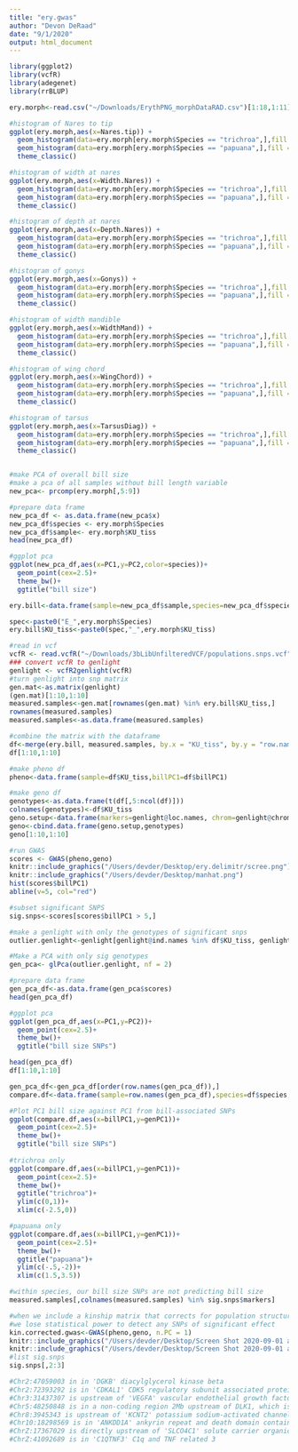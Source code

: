 ```yaml
---
title: "ery.gwas"
author: "Devon DeRaad"
date: "9/1/2020"
output: html_document
---
```



```r
library(ggplot2)
library(vcfR)
library(adegenet)
library(rrBLUP)

ery.morph<-read.csv("~/Downloads/ErythPNG_morphDataRAD.csv")[1:18,1:11]
```

```r
#histogram of Nares to tip
ggplot(ery.morph,aes(x=Nares.tip)) + 
  geom_histogram(data=ery.morph[ery.morph$Species == "trichroa",],fill = "red", alpha = 0.35, binwidth = .25) +
  geom_histogram(data=ery.morph[ery.morph$Species == "papuana",],fill = "blue", alpha = 0.35, binwidth = .25) +
  theme_classic()

#histogram of width at nares
ggplot(ery.morph,aes(x=Width.Nares)) + 
  geom_histogram(data=ery.morph[ery.morph$Species == "trichroa",],fill = "red", alpha = 0.35, binwidth = .25) +
  geom_histogram(data=ery.morph[ery.morph$Species == "papuana",],fill = "blue", alpha = 0.35, binwidth = .25) +
  theme_classic()

#histogram of depth at nares
ggplot(ery.morph,aes(x=Depth.Nares)) + 
  geom_histogram(data=ery.morph[ery.morph$Species == "trichroa",],fill = "red", alpha = 0.35, binwidth = .25) +
  geom_histogram(data=ery.morph[ery.morph$Species == "papuana",],fill = "blue", alpha = 0.35, binwidth = .25) +
  theme_classic()

#histogram of gonys
ggplot(ery.morph,aes(x=Gonys)) + 
  geom_histogram(data=ery.morph[ery.morph$Species == "trichroa",],fill = "red", alpha = 0.35, binwidth = .25) +
  geom_histogram(data=ery.morph[ery.morph$Species == "papuana",],fill = "blue", alpha = 0.35, binwidth = .25) +
  theme_classic()

#histogram of width mandible
ggplot(ery.morph,aes(x=WidthMand)) + 
  geom_histogram(data=ery.morph[ery.morph$Species == "trichroa",],fill = "red", alpha = 0.35, binwidth = .25) +
  geom_histogram(data=ery.morph[ery.morph$Species == "papuana",],fill = "blue", alpha = 0.35, binwidth = .25) +
  theme_classic()

#histogram of wing chord
ggplot(ery.morph,aes(x=WingChord)) + 
  geom_histogram(data=ery.morph[ery.morph$Species == "trichroa",],fill = "red", alpha = 0.35, binwidth = .25) +
  geom_histogram(data=ery.morph[ery.morph$Species == "papuana",],fill = "blue", alpha = 0.35, binwidth = .25) +
  theme_classic()

#histogram of tarsus
ggplot(ery.morph,aes(x=TarsusDiag)) + 
  geom_histogram(data=ery.morph[ery.morph$Species == "trichroa",],fill = "red", alpha = 0.35, binwidth = .25) +
  geom_histogram(data=ery.morph[ery.morph$Species == "papuana",],fill = "blue", alpha = 0.35, binwidth = .25) +
  theme_classic()


#make PCA of overall bill size
#make a pca of all samples without bill length variable
new_pca<- prcomp(ery.morph[,5:9])

#prepare data frame
new_pca_df <- as.data.frame(new_pca$x)
new_pca_df$species <- ery.morph$Species
new_pca_df$sample<- ery.morph$KU_tiss
head(new_pca_df)

#ggplot pca
ggplot(new_pca_df,aes(x=PC1,y=PC2,color=species))+
  geom_point(cex=2.5)+
  theme_bw()+
  ggtitle("bill size")

```

```r
ery.bill<-data.frame(sample=new_pca_df$sample,species=new_pca_df$species,billPC1=new_pca_df$PC1)

spec<-paste0("E_",ery.morph$Species)
ery.bill$KU_tiss<-paste0(spec,"_",ery.morph$KU_tiss)

#read in vcf
vcfR <- read.vcfR("~/Downloads/3bLibUnfilteredVCF/populations.snps.vcf")
### convert vcfR to genlight
genlight <- vcfR2genlight(vcfR)
#turn genlight into snp matrix
gen.mat<-as.matrix(genlight)
(gen.mat)[1:10,1:10]
measured.samples<-gen.mat[rownames(gen.mat) %in% ery.bill$KU_tiss,]
rownames(measured.samples)
measured.samples<-as.data.frame(measured.samples)

#combine the matrix with the dataframe
df<-merge(ery.bill, measured.samples, by.x = "KU_tiss", by.y = "row.names")
df[1:10,1:10]

#make pheno df
pheno<-data.frame(sample=df$KU_tiss,billPC1=df$billPC1)

#make geno df
genotypes<-as.data.frame(t(df[,5:ncol(df)]))
colnames(genotypes)<-df$KU_tiss
geno.setup<-data.frame(markers=genlight@loc.names, chrom=genlight@chromosome, pos=genlight$position)
geno<-cbind.data.frame(geno.setup,genotypes)
geno[1:10,1:10]
```

```r
#run GWAS
scores <- GWAS(pheno,geno)
knitr::include_graphics("/Users/devder/Desktop/ery.delimitr/scree.png")
knitr::include_graphics("/Users/devder/Desktop/manhat.png")
hist(scores$billPC1)
abline(v=5, col="red")
```

```r
#subset significant SNPS
sig.snps<-scores[scores$billPC1 > 5,]

#make a genlight with only the genotypes of significant snps
outlier.genlight<-genlight[genlight@ind.names %in% df$KU_tiss, genlight@loc.names %in% sig.snps$markers]

#Make a PCA with only sig genotypes
gen_pca<- glPca(outlier.genlight, nf = 2)

#prepare data frame
gen_pca_df<-as.data.frame(gen_pca$scores)
head(gen_pca_df)

#ggplot pca
ggplot(gen_pca_df,aes(x=PC1,y=PC2))+
  geom_point(cex=2.5)+
  theme_bw()+
  ggtitle("bill size SNPs")

head(gen_pca_df)
df[1:10,1:10]

gen_pca_df<-gen_pca_df[order(row.names(gen_pca_df)),]
compare.df<-data.frame(sample=row.names(gen_pca_df),species=df$species,genPC1=gen_pca_df$PC1,billPC1=df$billPC1)

```

```r
#Plot PC1 bill size against PC1 from bill-associated SNPs
ggplot(compare.df,aes(x=billPC1,y=genPC1))+
  geom_point(cex=2.5)+
  theme_bw()+
  ggtitle("bill size SNPs")
  
#trichroa only
ggplot(compare.df,aes(x=billPC1,y=genPC1))+
  geom_point(cex=2.5)+
  theme_bw()+
  ggtitle("trichroa")+
  ylim(c(0,1))+
  xlim(c(-2.5,0))

#papuana only
ggplot(compare.df,aes(x=billPC1,y=genPC1))+
  geom_point(cex=2.5)+
  theme_bw()+
  ggtitle("papuana")+
  ylim(c(-.5,-2))+
  xlim(c(1.5,3.5))

```

```r
#within species, our bill size SNPs are not predicting bill size
measured.samples[,colnames(measured.samples) %in% sig.snps$markers]

#when we include a kinship matrix that corrects for population structure
#we lose statistical power to detect any SNPs of significant effect
kin.corrected.gwas<-GWAS(pheno,geno, n.PC = 1)
knitr::include_graphics("/Users/devder/Desktop/Screen Shot 2020-09-01 at 3.26.26 PM.png")
knitr::include_graphics("/Users/devder/Desktop/Screen Shot 2020-09-01 at 3.26.40 PM.png")
#list sig.snps
sig.snps[,2:3]

#Chr2:47059003 in in 'DGKB' diacylglycerol kinase beta
#Chr2:72393292 is in 'CDKAL1' CDK5 regulatory subunit associated protein 1 like 1
#Chr3:31437307 is upstream of 'VEGFA' vascular endothelial growth factor A
#Chr5:48250848 is in a non-coding region 2Mb upstream of DLK1, which is a top gene associated with bill size in Darwin's Finches
#Chr8:3945343 is upstream of 'KCNT2' potassium sodium-activated channel subfamily T member 2
#Chr10:18298569 is in 'ANKDD1A' ankyrin repeat and death domain containing 1A
#ChrZ:17367029 is directly upstream of 'SLCO4C1' solute carrier organic anion transporter family member 4C1
#ChrZ:41092689 is in 'C1QTNF3' C1q and TNF related 3

```

